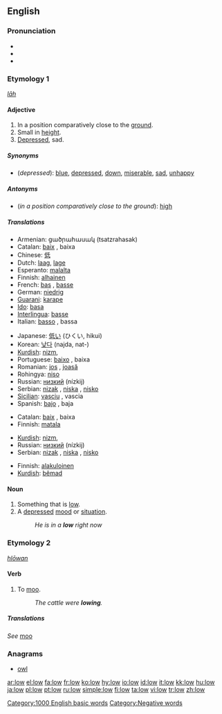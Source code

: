 ==English==

{{rank|laid|cold|led|518|low|American|bad|forward}}

===Pronunciation===
*{{IPA|/loʊ/}}
*{{audio|en-us-low.ogg|Audio (US)}}
*{{rhymes|əʊ}}

===Etymology 1===
{{OE.}} ''[[lāh]]''

====Adjective====
{{en-adj|er}}

# In a position comparatively close to the [[ground]].
# Small in [[height]].
# [[depressed|Depressed]], sad.

=====Synonyms=====
*(''depressed''): [[blue]], [[depressed]], [[down]], [[miserable]], [[sad]], [[unhappy]]

=====Antonyms=====
*(''in a position comparatively close to the ground''): [[high]]

=====Translations=====
{{trans-top|in a position comparatively close to the ground}}
*Armenian: ցածրահասակ (tsatzrahasak)
*Catalan: [[baix]] {{m}}, baixa {{f}}
*Chinese: [[低]]
*Dutch: [[laag]], [[lage]]
*Esperanto: [[malalta]]
*Finnish: [[alhainen]]
*French: [[bas]] {{m}}, [[basse]] {{f}}
*German: [[niedrig]]
*[[Guarani]]: [[karape]]
*[[Ido]]: [[basa]]
*[[Interlingua]]: [[basse]]
*Italian: [[basso]] {{m}}, bassa {{f}}
{{trans-mid}}
*Japanese: [[低い]] (ひくい, hikui)
*Korean: [[낮다]] (najda, nat-)
*[[Kurdish]]: [[nizm]],{{KUchar|[[نزم]]}}
*Portuguese: [[baixo]] {{m}}, baixa {{f}}
*Romanian: [[jos]] {{m}}, [[joasă]] {{f}}
*Rohingya: [[niso]]
*Russian: [[низкий]] (nízkij)
*Serbian: [[nizak]] {{m}}, [[niska]] {{f}}, [[nisko]] {{n}}
*[[Sicilian]]: [[vasciu]] {{m}}, vascia {{f}}
*Spanish: [[bajo]] {{m}}, baja {{f}}
{{trans-bottom}}

{{trans-top|small height}}
*Catalan: [[baix]] {{m}}, baixa {{f}}
*Finnish: [[matala]]
{{trans-mid}}
*[[Kurdish]]: [[nizm]], {{KUchar|[[نزم]]}}
*Russian: [[низкий]] (nízkij)
*Serbian: [[nizak]] {{m}}, [[niska]] {{f}}, [[nisko]] {{n}}
{{trans-bottom}}

{{trans-top|depressed, sad}}
*Finnish: [[alakuloinen]]
*[[Kurdish]]: [[bêmad]]
{{trans-mid}}
{{trans-bottom}}

====Noun====
{{en-noun}}

# Something that is [[low]].
# A [[depressed]] [[mood]] or [[situation]].
#: ''He is in a '''low''' right now''

===Etymology 2===
{{OE.}} ''[[hlōwan]]''

====Verb====
{{en-verb}}

# {{intransitive}} To [[moo]].
#:''The cattle were '''lowing'''.''

=====Translations=====
''See'' [[moo]]

===Anagrams===
*[[owl]]

[[Category:1000 English basic words]]
[[Category:Negative words]]

[[ar:low]]
[[el:low]]
[[fa:low]]
[[fr:low]]
[[ko:low]]
[[hy:low]]
[[io:low]]
[[id:low]]
[[it:low]]
[[kk:low]]
[[hu:low]]
[[ja:low]]
[[pl:low]]
[[pt:low]]
[[ru:low]]
[[simple:low]]
[[fi:low]]
[[ta:low]]
[[vi:low]]
[[tr:low]]
[[zh:low]]